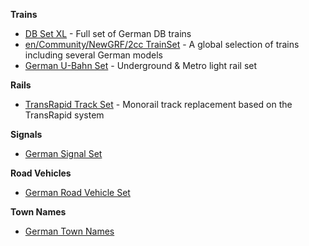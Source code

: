 '''Trains'''
*[http://www.ttdpatch.de/download.html DB Set XL] - Full set of German DB trains 
*[[en/Community/NewGRF/2cc TrainSet]] - A global selection of trains including several German models 
*[http://www.tt-forums.net/viewtopic.php?t=67688 German U-Bahn Set] - Underground & Metro light rail set

'''Rails''' 
*[http://www.tt-forums.net/viewtopic.php?t=45437 TransRapid Track Set] - Monorail track replacement based on the TransRapid system

'''Signals'''
*[http://www.tt-forums.net/viewtopic.php?t=41498 German Signal Set]

'''Road Vehicles'''
*[http://www.tt-forums.net/viewtopic.php?t=25634 German Road Vehicle Set]

'''Town Names'''
*[http://www.tt-forums.net/viewtopic.php?t=53747 German Town Names]